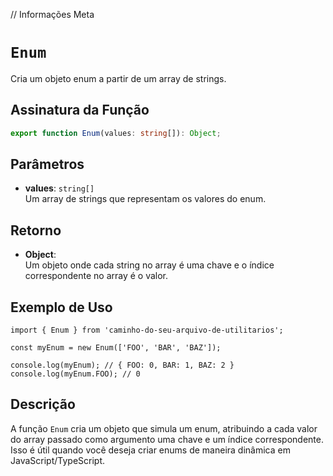 
// Informações Meta
<Meta title="Functions/enum" />

# `Enum`

Cria um objeto enum a partir de um array de strings.

## Assinatura da Função

```typescript
export function Enum(values: string[]): Object;
```

## Parâmetros

- **values**: `string[]`  
  Um array de strings que representam os valores do enum.

## Retorno

- **Object**:  
  Um objeto onde cada string no array é uma chave e o índice correspondente no array é o valor.

## Exemplo de Uso

```tsx
import { Enum } from 'caminho-do-seu-arquivo-de-utilitarios';

const myEnum = new Enum(['FOO', 'BAR', 'BAZ']);

console.log(myEnum); // { FOO: 0, BAR: 1, BAZ: 2 }
console.log(myEnum.FOO); // 0
```

## Descrição

A função `Enum` cria um objeto que simula um enum, atribuindo a cada valor do array passado como argumento uma chave e um índice correspondente. Isso é útil quando você deseja criar enums de maneira dinâmica em JavaScript/TypeScript.

